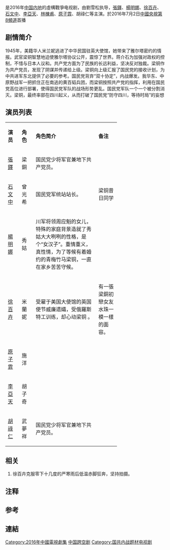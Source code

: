{{multiple issues|
{{expand|time=2016-02-08T13:44:15+00:00}}
<noinclude>{{Real world|time=2016-02-08T13:44:15+00:00}}</noinclude>
{{unreferenced|time=2016-02-08T13:44:15+00:00}}
{{update|time=2016-02-08T13:44:15+00:00}}
}}
{{电视节目信息框
| 名称      = 風雲年代
| 英文名称  = Age of change
| 图片      = 
| 图说      = 
| 类型      = 虛構戰爭史
| 格式      = [[电视连续剧|电视连续剧]]
| 原创      = 
| 发展      = 
| 编剧      = 方天民、蕭丹
| 总导演    = 
| 导演      = 劉雪松
| 助理导演  = 
| 创意总监  = 
| 主持      = 
| 主演      = 
| 评委      = 
| 配音      = 
| 旁白      = 
| 国家      = {{PRC}}
| 语言      = [[現代標準漢語|現代標準漢語]]
| 字幕      = 
| 标语      = 
| 季数      = 
| 集数      = 
| 每集列表  = 
| 每集长度  = 
| 配乐      = 
| 主题曲    = 
| 片头曲    = 
| 作曲      = 
| 作词      = 
| 演唱      = 
| 片尾曲    = 
| 作曲2     = 
| 作词2     = 
| 演唱2     = 
| 插曲      = 
| 制作年份  = 
| 制片人    = 崔铁龙
| 共同制片人 = 
| 出品人    = 
| 监制      = 
| 执行制作  = 
| 共同执行制作 = 
<!-- | 副制作人  =  -->
| 顾问      = 
| 故事      = 
| 编审      = 
| 剪辑      = 
| 外景      = 
| 摄影      = 
| 机位      = 
| 制作公司  = 重庆市委宣传部、重庆广播电视集团（总台）、重庆电影集团有限公司、寰亚时代影视文化（北京）有限公司
| 电视网    = [[中国中央电视台|央視]] 
| 图像制式  = 
| 声音制式  = 
| 播出国家  = 
| 集数0     = 
| 每集长度0 = 
| 开始      =  
| 结束      = 
| 开始1     = 
| 结束1     = 
| 前作      = 
| 续作      = 
| 相关节目  = 
| 中国大陆名称 = 
| 台湾名称  = 
| 港澳名称  = 
| 马新名称  = 
| 马来西亚名称 = 
| 新加坡名称 = 
| 官方网站  = 
| 制作网站  = 
| imdb_id   = 
| tv_com_id = 
}}
{{engname|《風雲年代》|Age of change}}是2016年[[中華人民共和國|中国内地]]的虛構戰爭电视剧，由劉雪松执导，[[张铎|張鐸]]、[[楊明娜|楊明娜]]、[[徐百卉|徐百卉]]、[[石文中|石文中]]、[[李亞天|李亞天]]、[[林棟甫|林棟甫]]、[[原子霏|原子霏]]、胡祿仁等主演。於2016年7月2日[[央视八套|中國央視第8頻道]]首播

== 剧情简介 ==
1945年，美籍华人米兰妮逃进了中华民国驻英大使馆，她带来了雅尔塔密约的情报。武官梁铜智慧地迫使雅尔塔协议公开，震惊了世界。蒋介石为加强对政权的控制，不惜与日本人议和。共产党方面为了民族的长远利益，坚决反对独裁。梁铜作为共产党员，发现了阴谋并传递给上级。梁铜向上级汇报了国民党的接收计划，为中共进军东北提供了必要的参考。国民党背弃“双十协定”，内战爆发。我华东、中原野战军一把抓住正在南逃的黄百韬兵团，而梁铜按照共产党的指挥，利用在国民党高位进行部署，使得国民党军队的战场形势更乱。国民党军队一个一个被分割消灭。梁铜，最终率部在四川起义，从而打破了国民党“防守四川，等待时局”的妄想

== 演员列表 ==
{|class="wikitable" style="font-size: 90%;text-align:center;" width="70%"
|- style="background:green; color:snow" align=center 
|width="10%"|'''演员'''||width="10%"|'''角色'''||'''角色简介'''||width="15%"|'''备注'''
|- 
|  [[張鐸|張鐸]] || 梁銅  ||国民党少将军官兼地下共产党员。 ||
|- 
|  [[石文中|石文中]] ||曾光希 || 国民党军统站站长。||梁铜昔日同学
|- 
| [[楊明娜|楊明娜]] || 秀姑 || 川军将领周应魁的女儿，特殊的家庭背景造就了秀姑大大咧咧的性格，是个“女汉子”。重情重义，真性情，为了等候有着婚约的青梅竹马梁铜，一直在家乡苦苦守候。||
|- 
|[[徐百卉|徐百卉]] || 米蘭妮 ||  受雇于美国大使馆的英国使节威廉遗孀，受俄羅斯特工训练，却心动梁铜 。||有一張梁銅初戀女友水珠一模一樣的面容。
|- 
| [[原子霏|原子霏]] || 施洋 ||  ||
|- 
|  [[李亞天|李亞天]] ||胡子奇 ||  ||
|- 
|  [[胡祿仁|胡祿仁]] ||武夢祥 || 国民党少将军官兼地下共产党员。 ||
|}

== 相关 ==
# 徐百卉克服零下十几度的严寒雨后低温赤脚狂奔，坚持拍摄。

== 注释 ==
<references group="註"/>

== 参考 ==
{{reflist}}

== 連結 ==
{{央视八套电视剧}}
{{DEFAULTSORT:F風}}
[[Category:2016年中國電視劇集|Category:2016年中國電視劇集]]
[[Category:抗日戰爭題材電視劇|中国跨空剧]]
[[Category:国共内战题材电视剧|Category:国共内战题材电视剧]]